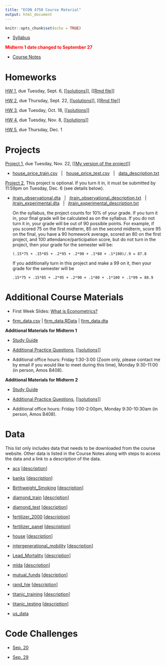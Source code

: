 ```yaml
---
title: "ECON 4750 Course Material"
output: html_document
---
```


```r
knitr::opts_chunk$set(echo = TRUE)
```

- [Syllabus](syllabus.pdf)

<span style="color:red"><b>Midterm 1 date changed to September 27</b></span>

- [Course Notes](https://bcallaway11.github.io/econ_4750_notes/)

# Homeworks

[HW 1](hw1.html), due Tuesday, Sept. 6, [[[solutions](hw1_sol.html)]], [[[Rmd file](https://github.com/bcallaway11/bcallaway11.github.io/blob/master/Courses/ECON_4750_Fall_2022/hw1_sol.Rmd)]]

[HW 2](hw2.html), due Thursday, Sept. 22, [[[solutions](hw2_sol.html)]], [[[Rmd file](https://github.com/bcallaway11/bcallaway11.github.io/blob/master/Courses/ECON_4750_Fall_2022/hw1_sol.Rmd)]]

[HW 3](hw3.html), due Tuesday, Oct. 18, [[[solutions](hw3_sol.html)]]

[HW 4](hw4.html), due Tuesday, Nov. 8, [[[solutions](hw4_sol.html)]]

[HW 5](hw5.html), due Thursday, Dec. 1

# Projects

[Project 1](project1.html), due Tuesday, Nov. 22, [[[My version of the project](project1_sol.html)]]

- [house_price_train.csv](house_price_train.csv) &nbsp; | &nbsp; [house_price_test.csv](house_price_test.csv) &nbsp; | &nbsp; [data_description.txt](data_description.txt)

[Project 2](project2.html), This project is optional.  If you turn it in, it must be submitted by 11:59pm on Tuesday, Dec. 6 (see details below).  

- [jtrain_observational.dta](jtrain_observational.dta) &nbsp; | &nbsp; [jtrain_observational_description.txt](jtrain_observational_description.txt) &nbsp; | &nbsp; [jtrain_experimental.dta](jtrain_experimental.dta) &nbsp; | &nbsp; [jtrain_experimental_description.txt](jtrain_experimental_description.txt) 

    On the syllabus, the project counts for 10% of your grade.  If you turn it in, your final grade will be calculated as on the syllabus.  If you do not turn it in, your grade will be out of 90 possible points.  For example, if you scored 75 on the first midterm, 85 on the second midterm, score 95 on the final, you have a 90 homework average, scored an 80 on the first project, and 100 attendance/participation score, but do not turn in the project, then your grade for the semester will be:
    
    `(.15*75 + .15*85 + .2*95 + .2*90 + .1*80 + .1*100)/.9 = 87.8`
    
    If you additionally turn in this project and make a 99 on it, then your grade for the semester will be
    
    `.15*75 + .15*85 + .2*95 + .2*90 + .1*80 + .1*100 + .1*99 = 88.9`

# Additional Course Materials

- First Week Slides: [What is Econometrics?](l1.html)

- [firm_data.csv](firm_data.csv) | [firm_data.RData](firm_data.RData) | [firm_data.dta](firm_data.dta)

**Additional Materials for Midterm 1**

* [Study Guide](midterm1_study_guide.html)

* [Additional Practice Questions](midterm1_extra_questions.pdf), [[[solutions](midterm1_extra_questions_sol.pdf)]]

* Additional office hours: Friday 1:30-3:00 (Zoom only, please contact me by email if you would like to meet during this time), Monday 9:30-11:00 (in person, Amos B408).

**Additional Materials for Midterm 2**

* [Study Guide](midterm2_study_guide.html)

* [Additional Practice Questions](midterm2_extra_questions.html), [[[solutions](midterm2_extra_questions_sol.html)]]

* Additional office hours: Friday 1:00-2:00pm, Monday 9:30-10:30am (in person, Amos B408).

# Data

This list only includes data that needs to be downloaded from the course website.  Other data is listed in the Course Notes along with steps to access the data and a link to a description of the data.

- [acs](data/acs.RData) [[description](data/acs_description.txt)]

- [banks](data/banks.RData) [[description](data/banks_description.txt)]

- [Birthweight_Smoking](data/birthweight_smoking.dta) [[description](https://www.princeton.edu/~mwatson/Stock-Watson_3u/Students/EE_Datasets/Birthweight_Smoking_Description.pdf)]

- [diamond_train](data/diamond_train.RData) [[description](https://www.kaggle.com/shivam2503/diamonds/)]

- [diamond_test](data/diamond_test.RData) [[description](https://www.kaggle.com/shivam2503/diamonds/)]

- [fertilizer_2000](data/fertilizer_2000.RData) [[description](data/fertilizer_description.txt)]

- [fertilizer_panel](data/fertilizer_panel.RData) [[description](data/fertilizer_description.txt)]

- [house](data/house.RData) [[description](data/house_description.txt)]

- [intergenerational_mobility](data/intergenerational_mobility.RData) [[description](data/intergenerational_mobility_description.txt)]

- [Lead_Mortality](data/Lead_Mortality.RData) [[description](http://www.princeton.edu/~mwatson/Stock-Watson_3u/Students/EE_Datasets/Lead_Mortality_Description.pdf)]

- [mlda](data/mlda.RData) [[description](data/mlda_description.txt)]

- [mutual_funds](data/mutual_funds.RData) [[description](data/mutual_funds_description.txt)]

- [rand_hie](data/rand_hie.RData) [[description](data/rand_hie_description.txt)]

- [titanic_training](data/titanic_training.csv) [[description](https://www.kaggle.com/c/titanic/data)]

- [titanic_testing](data/titanic_testing.csv) [[description](https://www.kaggle.com/c/titanic/data)]

- [us_data](data/us_data.RData)

# Code Challenges

* [Sep. 20](code_challenge1.html)

* [Sep. 29](code_challenge2.html)